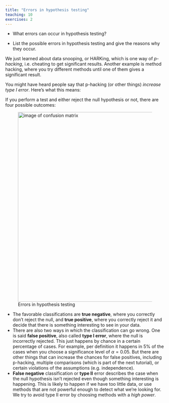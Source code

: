 ```yaml
---
title: "Errors in hypothesis testing"
teaching: 10
exercises: 2
---
```


:::::::::::::::::::::::::::::::::::::: questions 

- What errors can occur in hypothesis testing?

::::::::::::::::::::::::::::::::::::::::::::::::

::::::::::::::::::::::::::::::::::::: objectives

- List the possible errors in hypothesis testing and give the reasons why they occur.

::::::::::::::::::::::::::::::::::::::::::::::::
 


We just learned about data snooping, or HARKing, which is one way of *p-hacking*, i.e. cheating to get significant results. Another example is method hacking, where you try different methods until one of them gives a significant result.  

You might have heard people say that p-hacking (or other things) *increase type I error*. Here's what this means:  

If you perform a test and either reject the null hypothesis or not, there are four possible outcomes:  


![Errors in hypothesis testing](fig/04-errors_hypothesis_testing.png){width="600px" alt="image of confusion matrix"}

- The favorable classifications are **true negative**, where you correctly don't reject the null, and **true positive**, where you correctly reject it and decide that there is something interesting to see in your data.  
- There are also two ways in which the classification can go wrong. One is said **false positive**, also called **type I error**, where the null is incorrectly rejected. This just happens by chance in a certain percentage of cases. For example, per definition it happens in 5% of the cases when you choose a significance level of $\alpha=0.05$. But there are other things that can increase the chances for false positives, including p-hacking, multiple comparisons (which is part of the next tutorial), or certain violations of the assumptions (e.g. independence).  
- **False negative** classification or **type II** error describes the case when the null hypothesis isn't rejected even though something interesting is happening. This is likely to happen if we have too little data, or use methods that are not powerful enough to detect what we're looking for. We try to avoid type II error by choosing methods with a *high power*.  